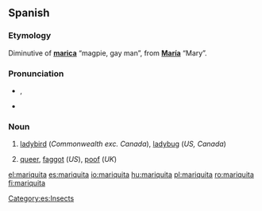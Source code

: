 ==Spanish==

===Etymology===
Diminutive of '''[[marica]]''' “magpie, gay man”, from '''[[María]]''' “Mary”.

===Pronunciation===
* {{IPA|/mariˈkita/|lang=es}}, {{SAMPA|/mari"kita/}}
* {{hyphenation|ma|ri|qui|ta}}

===Noun===
{{es-noun-f}}

# [[ladybird]] (''Commonwealth exc. Canada''), [[ladybug]] (''US, Canada'')
# {{slang|lang=es}} [[queer]], [[faggot]] (''US''), [[poof]] (''UK'')

[[Category:es:Insects]]

[[el:mariquita]]
[[es:mariquita]]
[[io:mariquita]]
[[hu:mariquita]]
[[pl:mariquita]]
[[ro:mariquita]]
[[fi:mariquita]]